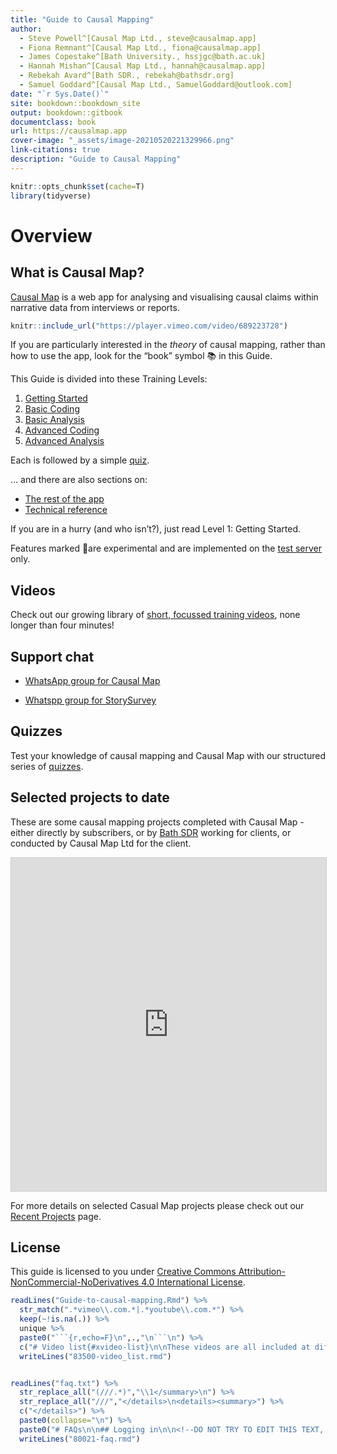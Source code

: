 ```yaml
---
title: "Guide to Causal Mapping"
author:
  - Steve Powell^[Causal Map Ltd., steve@causalmap.app]
  - Fiona Remnant^[Causal Map Ltd., fiona@causalmap.app]
  - James Copestake^[Bath University., hssjgc@bath.ac.uk]
  - Hannah Mishan^[Causal Map Ltd., hannah@causalmap.app]
  - Rebekah Avard^[Bath SDR., rebekah@bathsdr.org]
  - Samuel Goddard^[Causal Map Ltd., SamuelGoddard@outlook.com]
date: "`r Sys.Date()`"
site: bookdown::bookdown_site
output: bookdown::gitbook
documentclass: book
url: https://causalmap.app
cover-image: "_assets/image-20210520221329966.png"
link-citations: true
description: "Guide to Causal Mapping"
---
```


```r
knitr::opts_chunk$set(cache=T)
library(tidyverse)
```

# Overview

## What is Causal Map?

[Causal Map](https://causalmap.app/) is a web app for analysing and visualising causal claims within narrative data from interviews or reports. 

```r
knitr::include_url("https://player.vimeo.com/video/689223728")
```





If you are particularly interested in the *theory* of causal mapping, rather than how to use the app, look for the "book" symbol 📚 in this Guide.

This Guide is divided into these Training Levels:

1. [Getting Started](#xlevel1)
2. [Basic Coding](#xlevel2)
3. [Basic Analysis](#xlevel3)
4. [Advanced Coding](#xlevel4)
5. [Advanced Analysis](#xlevel5)

Each is followed by a simple [quiz](https://causalmap.shinyapps.io/quizzes/). 

... and there are also sections on:

- [The rest of the app](#xupdates-tab) 
- [Technical reference](#xlevel7)

If you are in a hurry (and who isn't?), just read Level 1: Getting Started.

Features marked 🧪are experimental and are implemented on the [test server](https://causalmap.shinyapps.io/CM2test) only.



## Videos

Check out our growing library of [short, focussed training videos](#xvideo-list), none longer than four minutes!

## Support chat

- [WhatsApp group for Causal Map](https://chat.whatsapp.com/KwWn0lfpHuR0qJKtkuGZUA)

- [Whatspp group for StorySurvey](https://chat.whatsapp.com/CdlkCKV8bP7ATYc4nioL0T) 


## Quizzes

Test your knowledge of causal mapping and Causal Map with our structured series of [quizzes](https://causalmap.shinyapps.io/quizzes/).

## Selected projects to date

These are some causal mapping projects completed with Causal Map - either directly by subscribers, or by [Bath SDR](https://bathsdr.org) working for clients, or conducted by Causal Map Ltd for the client.

<iframe class="airtable-embed" src="https://airtable.com/embed/shrlHVXucgPfsNPnw?backgroundColor=red&viewControls=on" frameborder="0" onmousewheel="" width="100%" height="533" style="background: transparent; border: 1px solid #ccc;"></iframe>

For more details on selected Casual Map projects please check out our [Recent Projects](https://www.causalmap.app/recent-projects) page.

## License {.unnumbered}

This guide is licensed to you under [Creative Commons Attribution-NonCommercial-NoDerivatives 4.0 International License](http://creativecommons.org/licenses/by-nc-nd/4.0/).




```r

readLines("Guide-to-causal-mapping.Rmd") %>% 
  str_match(".*vimeo\\.com.*|.*youtube\\.com.*") %>% 
  keep(~!is.na(.)) %>% 
  unique %>% 
  paste0("```{r,echo=F}\n",.,"\n```\n") %>% 
  c("# Video list{#xvideo-list}\n\nThese videos are all included at different points in the Guide. If you love videos, here they are again in one place. Feel free to binge. Tip: if you play a video, you can press 'Picture in picture' and then switch to the app, and you can follow (and even resize) the video.",.) %>% 
  writeLines("83500-video_list.rmd")


readLines("faq.txt") %>%
  str_replace_all("(///.*)","\\1</summary>\n") %>% 
  str_replace_all("///","</details>\n<details><summary>") %>% 
  c("</details>") %>% 
  paste0(collapse="\n") %>% 
  paste0("# FAQs\n\n## Logging in\n\n<!--DO NOT TRY TO EDIT THIS TEXT, EDIT FAQ.TXT INSTEAD-->",.) %>%
  writeLines("80021-faq.rmd")
```
